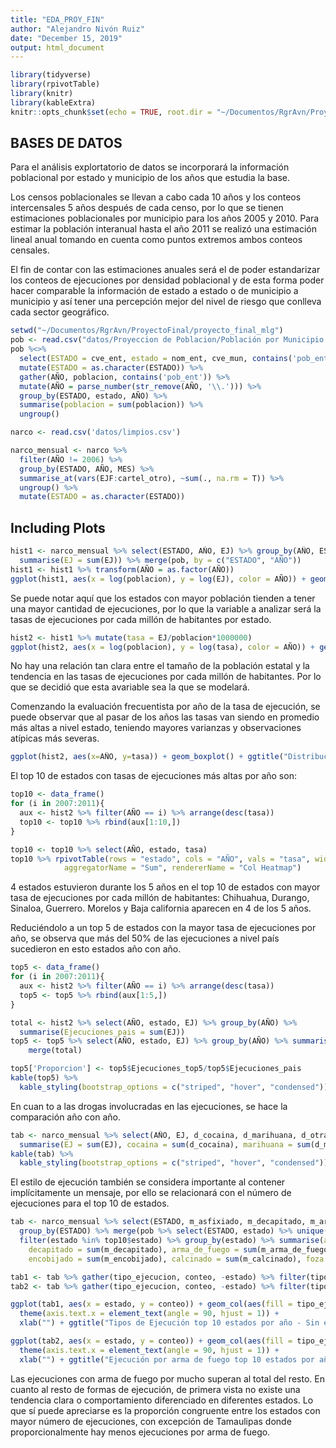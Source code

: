 ```yaml
---
title: "EDA_PROY_FIN"
author: "Alejandro Nivón Ruiz"
date: "December 15, 2019"
output: html_document
---
```


```r
library(tidyverse)
library(rpivotTable) 
library(knitr)
library(kableExtra)
knitr::opts_chunk$set(echo = TRUE, root.dir = "~/Documentos/RgrAvn/ProyectoFinal/proyecto_final_mlg")
```

## BASES DE DATOS

Para el análisis explortatorio de datos se incorporará la información poblacional por estado y municipio de los años que estudia la base.

Los censos poblacionales se llevan a cabo cada 10 años y los conteos intercensales 5 años después de cada censo, por lo que se tienen estimaciones poblacionales por municipio para los años 2005 y 2010. 
Para estimar la población interanual hasta el año 2011 se realizó una estimación lineal anual tomando en cuenta como puntos extremos ambos conteos censales.

El fin de contar con las estimaciones anuales será el de poder estandarizar los conteos de ejecuciones por densidad poblacional y de esta forma poder hacer comparable la información de estado a estado o de municipio a municipio y así tener una percepción mejor del nivel de riesgo que conlleva cada sector geográfico.


```r
setwd("~/Documentos/RgrAvn/ProyectoFinal/proyecto_final_mlg")
pob <- read.csv("datos/Proyeccion de Poblacion/Población por Municipio 2005 - 2011.csv")
pob %<>% 
  select(ESTADO = cve_ent, estado = nom_ent, cve_mun, contains('pob_ent')) %>% 
  mutate(ESTADO = as.character(ESTADO)) %>% 
  gather(AÑO, poblacion, contains('pob_ent')) %>% 
  mutate(AÑO = parse_number(str_remove(AÑO, '\\.'))) %>% 
  group_by(ESTADO, estado, AÑO) %>% 
  summarise(poblacion = sum(poblacion)) %>% 
  ungroup()

narco <- read.csv('datos/limpios.csv')

narco_mensual <- narco %>%
  filter(AÑO != 2006) %>% 
  group_by(ESTADO, AÑO, MES) %>% 
  summarise_at(vars(EJF:cartel_otro), ~sum(., na.rm = T)) %>% 
  ungroup() %>% 
  mutate(ESTADO = as.character(ESTADO))
```

## Including Plots

```r
hist1 <- narco_mensual %>% select(ESTADO, AÑO, EJ) %>% group_by(AÑO, ESTADO) %>%
  summarise(EJ = sum(EJ)) %>% merge(pob, by = c("ESTADO", "AÑO"))
hist1 <- hist1 %>% transform(AÑO = as.factor(AÑO))
ggplot(hist1, aes(x = log(poblacion), y = log(EJ), color = AÑO)) + geom_point() + scale_colour_brewer(palette = "Dark2") + ggtitle("Relación Población vs Ejecuciones por estado 2007 - 2011") + theme(plot.title = element_text(hjust = 0.5)) +  stat_smooth(method="lm", formula = y ~ x + I(x^2), alpha = 0.2, size = 0.5, color = "gray30")
```
  
Se puede notar aquí que los estados con mayor población tienden a tener una mayor cantidad de ejecuciones, por lo que la variable a analizar será la tasas de ejecuciones por cada millón de habitantes por estado.

```r
hist2 <- hist1 %>% mutate(tasa = EJ/poblacion*1000000)
ggplot(hist2, aes(x = log(poblacion), y = log(tasa), color = AÑO)) + geom_point() + scale_colour_brewer(palette = "Dark2") + ggtitle("Relación Población vs tasa de ejecuciones por cada millón de habitantes por estado 2007 - 2011") + theme(plot.title = element_text(hjust = 0.5)) + theme(plot.title = element_text(size = 10)) +  stat_smooth(method="lm", formula = y ~ x + I(x^2), alpha = 0.2, size = 0.5, color = "gray30")
```

No hay una relación tan clara entre el tamaño de la población estatal y la tendencia en las tasas de ejecuciones por cada millón de habitantes.
Por lo que se decidió que esta avariable sea la que se modelará.

Comenzando la evaluación frecuentista por año de la tasa de ejecución, se puede observar que al pasar de los años las tasas van siendo en promedio más altas a nivel estado, teniendo mayores varianzas y observaciones atípicas más severas.

```r
ggplot(hist2, aes(x=AÑO, y=tasa)) + geom_boxplot() + ggtitle("Distribución tasa estatal de ejecuciones por cada millón de habitantes por año") + theme(plot.title = element_text(size = 13)) + theme(plot.title = element_text(hjust = 0.5)) + ylim(c(0, 300))
```

El top 10 de estados con tasas de ejecuciones más altas por año son:

```r
top10 <- data_frame()
for (i in 2007:2011){
  aux <- hist2 %>% filter(AÑO == i) %>% arrange(desc(tasa))
  top10 <- top10 %>% rbind(aux[1:10,])
}

top10 <- top10 %>% select(AÑO, estado, tasa)
top10 %>% rpivotTable(rows = "estado", cols = "AÑO", vals = "tasa", width = 1000, height = 700, 
            aggregatorName = "Sum", rendererName = "Col Heatmap")
```
4 estados estuvieron durante los 5 años en el top 10 de estados con mayor tasa de ejecuciones por cada millón de habitantes: Chihuahua, Durango, Sinaloa, Guerrero. Morelos y Baja california aparecen en 4 de los 5 años.

Reduciéndolo a un top 5 de estados con la mayor tasa de ejecuciones por año, se observa que más del 50% de las ejecuciones a nivel país sucedieron en esto estados año con año.

```r
top5 <- data_frame()
for (i in 2007:2011){
  aux <- hist2 %>% filter(AÑO == i) %>% arrange(desc(tasa))
  top5 <- top5 %>% rbind(aux[1:5,])
}

total <- hist2 %>% select(AÑO, estado, EJ) %>% group_by(AÑO) %>% 
  summarise(Ejecuciones_pais = sum(EJ))
top5 <- top5 %>% select(AÑO, estado, EJ) %>% group_by(AÑO) %>% summarise(Ejecuciones_top5 = sum(EJ)) %>% 
    merge(total)

top5['Proporcion'] <- top5$Ejecuciones_top5/top5$Ejecuciones_pais
kable(top5) %>%
  kable_styling(bootstrap_options = c("striped", "hover", "condensed"))
```
En cuan to a las drogas involucradas en las ejecuciones, se hace la comparación año con año.


```r
tab <- narco_mensual %>% select(AÑO, EJ, d_cocaina, d_marihuana, d_otras_drogas) %>% group_by(AÑO) %>% 
  summarise(EJ = sum(EJ), cocaina = sum(d_cocaina), marihuana = sum(d_marihuana), otras_drogas = sum(d_otras_drogas))
kable(tab) %>%
  kable_styling(bootstrap_options = c("striped", "hover", "condensed"))
```

El estilo de ejecución también se considera importante al contener implícitamente un mensaje, por ello se relacionará con el número de ejecuciones para el top 10 de estados.



```r
tab <- narco_mensual %>% select(ESTADO, m_asfixiado, m_decapitado, m_arma_de_fuego, m_mutiliado, m_encobijado,    m_asfixiado, m_calcinado, m_foza, m_golpes, m_tortura, EJ) %>% 
  group_by(ESTADO) %>% merge(pob %>% select(ESTADO, estado) %>% unique()) %>% 
  filter(estado %in% top10$estado) %>% group_by(estado) %>% summarise(asfixiado = sum(m_asfixiado), 
    decapitado = sum(m_decapitado), arma_de_fuego = sum(m_arma_de_fuego), mutilado = sum(m_mutiliado), 
    encobijado = sum(m_encobijado), calcinado = sum(m_calcinado), foza = sum(m_foza), golpes = sum(m_golpes))

tab1 <- tab %>% gather(tipo_ejecucion, conteo, -estado) %>% filter(tipo_ejecucion != "arma_de_fuego")
tab2 <- tab %>% gather(tipo_ejecucion, conteo, -estado) %>% filter(tipo_ejecucion == "arma_de_fuego")

ggplot(tab1, aes(x = estado, y = conteo)) + geom_col(aes(fill = tipo_ejecucion)) +
  theme(axis.text.x = element_text(angle = 90, hjust = 1)) + 
  xlab("") + ggtitle("Tipos de Ejecución top 10 estados por año - Sin ejecución por arma de fuego")

ggplot(tab2, aes(x = estado, y = conteo)) + geom_col(aes(fill = tipo_ejecucion)) +
  theme(axis.text.x = element_text(angle = 90, hjust = 1)) + 
  xlab("") + ggtitle("Ejecución por arma de fuego top 10 estados por año")

```

Las ejecuciones con arma de fuego por mucho superan al total del resto.
En cuanto al resto de formas de ejecución, de primera vista no existe una tendencia clara o comportamiento diferenciado en diferentes estados.
Lo que sí puede apreciarse es la proporción congruente entre los estados con mayor número de ejecuciones, con excepción de Tamaulipas donde proporcionalmente hay menos ejecuciones por arma de fuego.